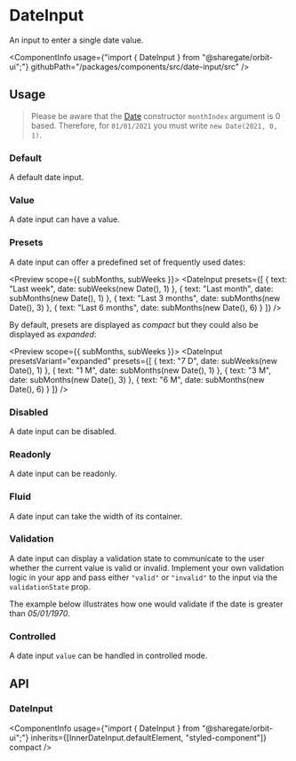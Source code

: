 
<Meta
    title="Components/DateInput"
    id="date-input"
/>

# DateInput

<Tagline>An input to enter a single date value.</Tagline>

<ComponentInfo
    usage={"import { DateInput } from \"@sharegate/orbit-ui\";"}
    githubPath="/packages/components/src/date-input/src"
/>

## Usage

> Please be aware that the [Date](https://developer.mozilla.org/en-US/docs/Web/JavaScript/Reference/Global_Objects/Date/Date) constructor `monthIndex` argument is 0 based. Therefore, for `01/01/2021` you must write `new Date(2021, 0, 1)`.

### Default

A default date input.

<Preview>
    <Story name="default">
        <DateInput />
    </Story>
</Preview>

### Value

A date input can have a value.

<Preview>
    <Story name="value">
        <DateInput defaultValue={new Date(1970, 0, 5)} />
    </Story>
</Preview>

### Presets

A date input can offer a predefined set of frequently used dates:

<Preview scope={{ subMonths, subWeeks }}>
    <Story name="presets">
        <DateInput
            presets={[
                { text: "Last week", date: subWeeks(new Date(), 1) },
                { text: "Last month", date: subMonths(new Date(), 1) },
                { text: "Last 3 months", date: subMonths(new Date(), 3) },
                { text: "Last 6 months", date: subMonths(new Date(), 6) }
            ]}
        />
    </Story>
</Preview>

By default, presets are displayed as *compact* but they could also be displayed as *expanded*:

<Preview scope={{ subMonths, subWeeks }}>
    <Story name="expanded presets">
        <DateInput
            presetsVariant="expanded"
            presets={[
                { text: "7 D", date: subWeeks(new Date(), 1) },
                { text: "1 M", date: subMonths(new Date(), 1) },
                { text: "3 M", date: subMonths(new Date(), 3) },
                { text: "6 M", date: subMonths(new Date(), 6) }
            ]}
        />
    </Story>
</Preview>

### Disabled

A date input can be disabled.

<Preview>
    <Story name="disabled">
        <DateInput disabled />
    </Story>
</Preview>

### Readonly

A date input can be readonly.

<Preview>
    <Story name="readonly">
        <DateInput readOnly />
    </Story>
</Preview>

### Fluid

A date input can take the width of its container.

<Preview>
    <Story name="fluid">
        <DateInput fluid />
    </Story>
</Preview>

### Validation

A date input can display a validation state to communicate to the user whether the current value is valid or invalid. Implement your own validation logic in your app and pass either `"valid"` or `"invalid"` to the input via the `validationState` prop.

The example below illustrates how one would validate if the date is greater than *05/01/1970*.

<Preview filePath="/date-input/docs/DateValidation" />

### Controlled

A date input `value` can be handled in controlled mode.

<Preview filePath="/date-input/docs/ControlledDateInput" />

## API

### DateInput

<ComponentInfo
    usage={"import { DateInput } from \"@sharegate/orbit-ui\";"}
    inherits={[InnerDateInput.defaultElement, "styled-component"]}
    compact
/>

<ArgsTable of={InnerDateInput} sort="alpha" />

